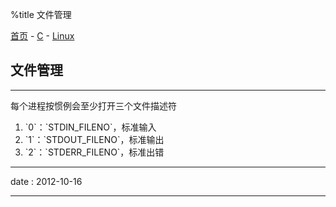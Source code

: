 %title 文件管理

[[../../../index|首页]] - [[../index|C]] - [[index|Linux]]
==文件管理==
----
每个进程按惯例会至少打开三个文件描述符

# `0`：`STDIN_FILENO`，标准输入
# `1`：`STDOUT_FILENO`，标准输出
# `2`：`STDERR_FILENO`，标准出错
----
<red>date</red> : 2012-10-16
----
